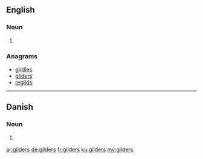 ==English==

===Noun===
{{head|en|plural}}

# {{plural of|gilder|lang=en|nocat=1}}

===Anagrams===
* [[girdles#English|girdles]]
* [[gliders#English|gliders]]
* [[regilds#English|regilds]]

----

==Danish==

===Noun===
{{head|da|noun form|g=c}}

# {{form of|genitive plural indefinite|gilde|lang=da}}

[[ar:gilders]]
[[de:gilders]]
[[fr:gilders]]
[[ku:gilders]]
[[my:gilders]]